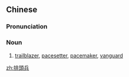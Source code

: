 ==Chinese==
{{zh-forms|s=排头兵|type=21}}

===Pronunciation===
{{zh-pron
|m=páitóubīng
|c=paai4 tau4 bing1
|cat=n
}}

===Noun===
{{zh-noun}}

# [[trailblazer]], [[pacesetter]], [[pacemaker]], [[vanguard]]

[[zh:排頭兵]]